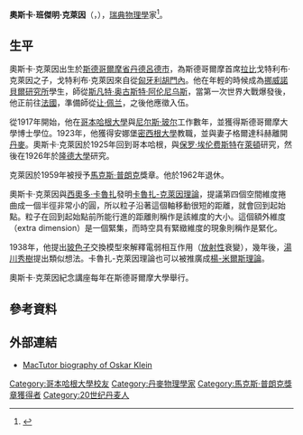 {{Infobox scientist
|name              = 奧斯卡·克萊因<br />Oskar Klein
|image             = Oskar Klein.jpg
|image_size        = 200px
|caption           = 奧斯卡·克萊因
|birth_date        = 1894年9月15日
|birth_place       = [[瑞典|瑞典]][[斯德哥爾摩省|斯德哥爾摩省]][[丹德呂德市|丹德呂德市]]
|death_date        = {{death date and age|1977|2|7|1894|9|15}}
|death_place       = [[瑞典|瑞典]][[斯德哥爾摩|斯德哥爾摩]]
|citizenship       =
|nationality       = [[瑞典|瑞典]]
|field             = [[物理學|物理學]]家
|work_institutions = [[哥本哈根大學|哥本哈根大學]]<br>[[密西根大學|密西根大學]]<br>[[隆德大學|隆德大學]]
|alma_mater        = [[挪威諾貝爾研究所|挪威諾貝爾研究所]]<br>[[哥本哈根大學|哥本哈根大學]]
|doctoral_advisor  = <!--Pls insert...this would most probably be someone from Stockholm University -->
|doctoral_students = David M. Dennison
|known_for         = [[卡魯扎-克萊因理論|卡魯扎-克萊因理論]]<br>[[克萊因-戈爾登方程|克萊因-戈爾登方程]]<br>Rydberg–Klein–Rees method
|author_abbrev_bot =
|author_abbrev_zoo =
|influences        = [[斯凡特·奥古斯特·阿伦尼乌斯|斯凡特·奥古斯特·阿伦尼乌斯]]
|influenced        =
|prizes            = [[马克斯·普朗克奖章|马克斯·普朗克奖章]]（1959年）
|religion          =
|footnotes         =
|signature         = obk_sig.jpg
}}

'''奧斯卡·班傑明·克萊因'''（{{lang-sv|'''Oskar Benjamin Klein'''}}，{{bd|1894年|9月15日|1977年|2月7日}}），[[瑞典|瑞典]][[物理學|物理學]]家<ref>{{cite journal|author=Deser, Stanley|authorlink=Stanley Deser|title=Oskar Klein|journal=Physics Today|date=June 1977|volume=30|issue=6|pages=67–68|url=http://www.physicstoday.org/resource/1/phtoad/v30/i6/p67_s2?bypassSSO=1|doi=10.1063/1.3037609|deadurl=yes|archiveurl=https://web.archive.org/web/20130928085044/http://www.physicstoday.org/resource/1/phtoad/v30/i6/p67_s2?bypassSSO=1|archivedate=2013-09-28|access-date=2014-04-02}}</ref>。

==生平==
奧斯卡·克萊因出生於[[斯德哥爾摩省|斯德哥爾摩省]][[丹德呂德市|丹德呂德市]]，為斯德哥爾摩首席[[拉比|拉比]]戈特利布·克萊因之子，戈特利布·克萊因來自從[[匈牙利|匈牙利]][[胡門內|胡門內]]。他在年輕的時候成為[[挪威諾貝爾研究所|挪威諾貝爾研究所]]學生，師從[[斯凡特·奥古斯特·阿伦尼乌斯|斯凡特·奥古斯特·阿伦尼乌斯]]，當第一次世界大戰爆發後，他正前往[[法國|法國]]，準備師從[[让·佩兰|让·佩兰]]，之後他應徵入伍。

從1917年開始，他在[[哥本哈根大學|哥本哈根大學]]與[[尼尔斯·玻尔|尼尔斯·玻尔]]工作數年，並獲得斯德哥爾摩大學博士學位。1923年，他獲得安娜堡[[密西根大學|密西根大學]]教職，並與妻子格爾達科赫離開[[丹麥|丹麥]]。奧斯卡·克萊因於1925年回到哥本哈根，與[[保罗·埃伦费斯特|保罗·埃伦费斯特]]在[[萊頓|萊頓]]研究，然後在1926年於[[隆德大學|隆德大學]]研究。

克萊因於1959年被授予[[馬克斯·普朗克|馬克斯·普朗克]]獎章。他於1962年退休。

奧斯卡·克萊因與[[西奧多·卡魯扎|西奧多·卡魯扎]]發明[[卡魯扎-克萊因理論|卡魯扎-克萊因理論]]，提議第四個空間維度捲曲成一個半徑非常小的圓，所以粒子沿著這個軸移動很短的距離，就會回到起始點。粒子在回到起始點前所能行進的距離則稱作是該維度的大小。這個額外維度（extra dimension）是一個緊集，而時空具有緊緻維度的現象則稱作是緊化。

1938年，他提出[[玻色子|玻色子]]交換模型來解釋電弱相互作用（[[放射性|放射性]]衰變），幾年後，[[湯川秀樹|湯川秀樹]]提出類似想法。卡魯扎-克萊因理論也可以被推廣成[[楊-米爾斯理論|楊-米爾斯理論]]。

奧斯卡·克萊因紀念講座每年在斯德哥爾摩大學舉行。

==參考資料==

{{reflist}}

==外部連結==
* [http://www-groups.dcs.st-and.ac.uk/~history/Mathematicians/Klein_Oskar.html MacTutor biography of Oskar Klein] {{Wayback|url=http://www-groups.dcs.st-and.ac.uk/~history/Mathematicians/Klein_Oskar.html |date=20210331131302 }}

{{量子场论}}
{{马克斯·普朗克奖章获得者}}

{{Authority control}}
{{DEFAULTSORT:Klein, Oskar}}
[[Category:哥本哈根大學校友|Category:哥本哈根大學校友]]
[[Category:丹麥物理學家|Category:丹麥物理學家]]
[[Category:馬克斯·普朗克獎章獲得者|Category:馬克斯·普朗克獎章獲得者]]
[[Category:20世纪丹麦人|Category:20世纪丹麦人]]